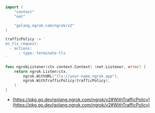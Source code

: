 ```go
import (
	"context"
	"net"

	"golang.ngrok.com/ngrok/v2"
)

trafficPolicy := `
on_tls_request:
  - actions:
      - type: terminate-tls
`

func ngrokListener(ctx context.Context) (net.Listener, error) {
	return ngrok.Listen(ctx,
		ngrok.WithURL("tls://your-name.ngrok.app"),
		ngrok.WithTrafficPolicy(trafficPolicy),
	)
}
```

- [https://pkg.go.dev/golang.ngrok.com/ngrok/v2#WithTrafficPolicy](https://pkg.go.dev/golang.ngrok.com/ngrok/v2#WithTrafficPolicy)
